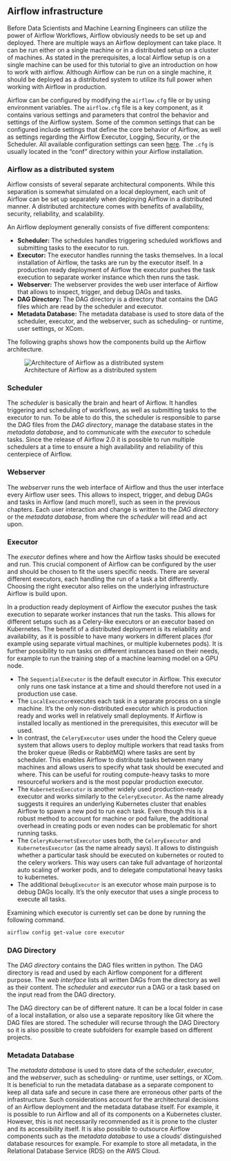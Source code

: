 ## Airflow infrastructure

Before Data Scientists and Machine Learning Engineers can utilize the power of Airflow Workflows, Airflow obviously needs to be set up and deployed. 
There are multiple ways an Airflow deployment can take place. It can be run either on a single machine or in a distributed setup on a cluster of machines. As stated in the prerequisites, a local Airflow setup is on a single machine can be used for this tutorial to give an introduction on how to work with airflow. Although Airflow can be run on a single machine, it should be deployed as a distributed system to utilize its full power when working with Airflow in production. 

Airflow can be configured by modifying the `airflow.cfg` file or by using environment variables. The `airflow.cfg` file is a key component, as it contains various settings and parameters that control the behavior and settings of the Airflow system. Some of the common settings that can be configured include settings that define the core behavior of Airflow, as well as settings regarding the Airflow Executor, Logging, Security, or the Scheduler. All available configuration settings can seen [here](https://airflow.apache.org/docs/apache-airflow/stable/configurations-ref.html). The `.cfg` is usually located in the "conf" directory within your Airflow installation.

### Airflow as a distributed system

Airflow consists of several separate architectural components. While this separation is somewhat simulated on a local deployment, each unit of Airflow can be set up separately when deploying Airflow in a distributed manner. A distributed architecture comes with benefits of availability, security, reliability, and scalability.

An Airflow deployment generally consists of five different compontens:

* **Scheduler:** The schedules handles triggering scheduled workflows and submitting tasks to the executor to run.
* **Executor:** The executor handles running the tasks themselves. In a local installation of Airflow, the tasks are run by the executor itself. In a production ready deployment of Airflow the executor pushes the task execution to separate worker instance which then runs the task.
* **Webserver:** The webserver provides the web user interface of Airflow that allows to inspect, trigger, and debug DAGs and tasks.
* **DAG Directory:** The DAG directory is a directory that contains the DAG files which are read by the scheduler and executor.
* **Metadata Database:** The metadata database is used to store data of the scheduler, executor, and the webserver, such as scheduling- or runtime, user settings, or XCom.

The following graphs shows how the components build up the Airflow architecture.

![Architecture of Airflow as a distributed system](./images/03-Airflow/architecture_airflow.drawio.svg)

### Scheduler 

The *scheduler* is basically the brain and heart of Airflow. It handles triggering and scheduling of workflows, as well as submitting tasks to the executor to run. To be able to do this, the scheduler is responsible to parse the DAG files from the *DAG directory*, manage the database states in the *metadata database*, and to communicate with the *executor* to schedule tasks. Since the release of Airflow 2.0 it is possible to run multiple schedulers at a time to ensure a high availability and reliability of this centerpiece of Airflow.

### Webserver

The *webserver* runs the web interface of Airflow and thus the user interface every Airflow user sees. This allows to inspect, trigger, and debug DAGs and tasks in Airflow (and much more!), such as seen in the previous chapters. Each user interaction and change is written to the *DAG directory* or the *metadata database*, from where the *scheduler* will read and act upon.

### Executor 

The *executor* defines where and how the Airflow tasks should be executed and run. This crucial component of Airflow can be configured by the user and should be chosen to fit the users specific needs. There are several different executors, each handling the run of a task a bit differently. Choosing the right executor also relies on the underlying infrastructure Airflow is build upon.  

In a production ready deployment of Airflow the executor pushes the task execution to separate worker instances that run the tasks. This allows for different setups such as a Celery-like executors or an executor based on Kubernetes. The benefit of a distributed deployment is its reliability and availability, as it is possible to have many workers in different places (for example using separate virtual machines, or multiple kubernetes pods). It is further possibility to run tasks on different instances based on their needs, for example to run the training step of a machine learning model on a GPU node.

+ The `SequentialExecutor` is the default executor in Airflow. This executor only runs one task instance at a time and should therefore not used in a production use case.
+ The `LocalExecutor`executes each task in a separate process on a single machine. It’s the only non-distributed executor which is production ready and works well in relatively small deployments. If Airflow is installed locally as mentioned in the prerequisites, this executor will be used.
+ In contrast, the `CeleryExecutor` uses under the hood the Celery queue system that allows users to deploy multiple workers that read tasks from the broker queue (Redis or RabbitMQ) where tasks are sent by scheduler. This enables Airflow to distribute tasks between many machines and allows users to specify what task should be executed and where. This can be useful for routing compute-heavy tasks to more resourceful workers and is the most popular production executor.
+ The `KubernetesExecutor` is another widely used production-ready executor and works similarly to the `CeleryExecutor`. As the name already suggests it requires an underlying Kubernetes cluster that enables Airflow to spawn a new pod to run each task. Even though this is a robust method to account for machine or pod failure, the additional overhead in creating pods or even nodes can be problematic for short running tasks.
+ The `CeleryKubernetsExecutor` uses both, the `CeleryExecutor` and `KubernetesExecutor` (as the name already says). It allows to distinguish whether a particular task should be executed on kubernetes or routed to the celery workers. This way users can take full advantage of horizontal auto scaling of worker pods, and to delegate computational heavy tasks to kubernetes.
+ The additional `DebugExecutor` is an executor whose main purpose is to debug DAGs locally. It’s the only executor that uses a single process to execute all tasks.

Examining which executor is currently set can be done by running the following command.

```bash
airflow config get-value core executor
```

### DAG Directory

The *DAG directory* contains the DAG files written in python. The DAG directory is read and used by each Airflow component for a different purpose. The *web interface* lists all written DAGs from the directory as well as their content. The *scheduler* and *executor* run a DAG or a task based on the input read from the DAG directory.

The DAG directory can be of different nature. It can be a local folder in case of a local installation, or also use a separate repository like Git where the DAG files are stored. The scheduler will recurse through the DAG Directory so it is also possible to create subfolders for example based on different projects.

### Metadata Database

The *metadata database* is used to store data of the *scheduler*, *executor*, and the *webserver*, such as scheduling- or runtime, user settings, or XCom. 
It is beneficial to run the metadata database as a separate component to keep all data safe and secure in case there are erroneous other parts of the infrastructure.
Such considerations account for the architectural decisions of an Airflow deployment and the metadata database itself. For example, it is possible to run Airflow and all of its components on a Kubernetes cluster. However, this is not necessarily recommended as it is prone to the cluster and its accessibility itself. It is also possible to outsource Airflow components such as the *metadata database* to use a clouds' distinguished database resources  for example. For example to store all metadata, in the Relational Database Service (RDS) on the AWS Cloud.


